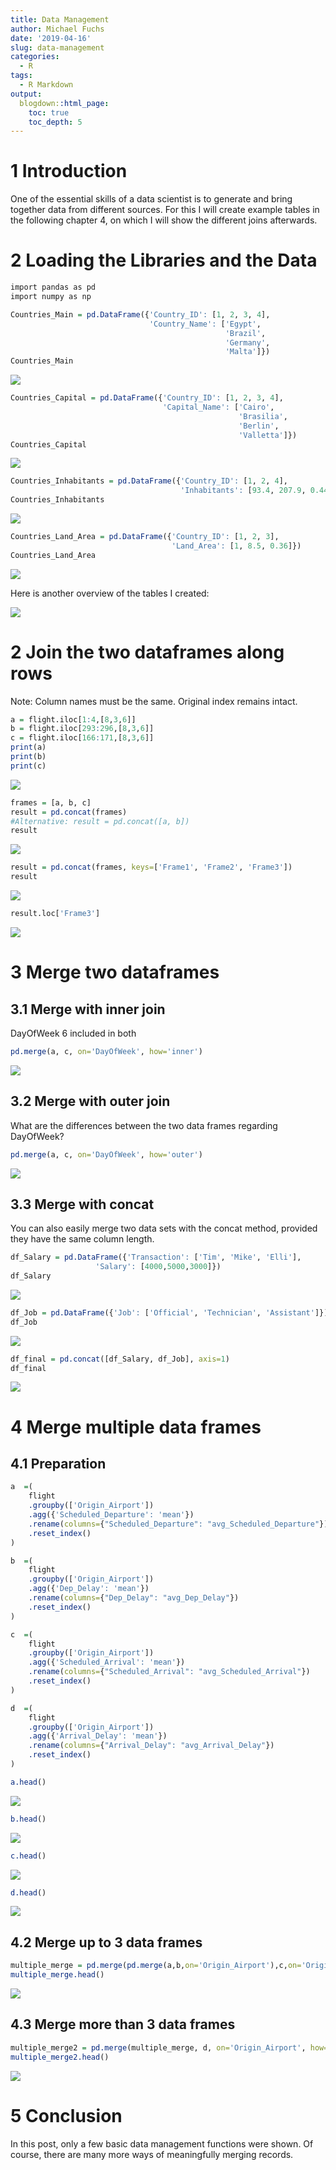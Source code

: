 ```yaml
---
title: Data Management
author: Michael Fuchs
date: '2019-04-16'
slug: data-management
categories:
  - R
tags:
  - R Markdown
output:
  blogdown::html_page:
    toc: true
    toc_depth: 5
---
```



# 1 Introduction

One of the essential skills of a data scientist is to generate and bring together data from different sources.
For this I will create example tables in the following chapter 4, on which I will show the different joins afterwards. 

# 2 Loading the Libraries and the Data

```r
import pandas as pd
import numpy as np
```


```r
Countries_Main = pd.DataFrame({'Country_ID': [1, 2, 3, 4], 
                               'Country_Name': ['Egypt', 
                                                'Brazil', 
                                                'Germany', 
                                                'Malta']})
Countries_Main
```

![](/post/2019-04-16-data-management_files/p7p1.png)


```r
Countries_Capital = pd.DataFrame({'Country_ID': [1, 2, 3, 4], 
                                  'Capital_Name': ['Cairo', 
                                                   'Brasilia', 
                                                   'Berlin', 
                                                   'Valletta']})
Countries_Capital
```

![](/post/2019-04-16-data-management_files/p7p2.png)


```r
Countries_Inhabitants = pd.DataFrame({'Country_ID': [1, 2, 4], 
                                      'Inhabitants': [93.4, 207.9, 0.44]})
Countries_Inhabitants
```

![](/post/2019-04-16-data-management_files/p7p3.png)



```r
Countries_Land_Area = pd.DataFrame({'Country_ID': [1, 2, 3], 
                                    'Land_Area': [1, 8.5, 0.36]})
Countries_Land_Area
```

![](/post/2019-04-16-data-management_files/p7p4.png)



Here is another overview of the tables I created:


![](/post/2019-04-16-data-management_files/p7p5.png)







# 2 Join the two dataframes along rows

Note:
Column names must be the same.
Original index remains intact.
```r
a = flight.iloc[1:4,[8,3,6]]
b = flight.iloc[293:296,[8,3,6]]
c = flight.iloc[166:171,[8,3,6]]
print(a)
print(b)
print(c)
```

![](/post/2019-04-16-data-management_files/p7p1.png)



```r
frames = [a, b, c]
result = pd.concat(frames)      
#Alternative: result = pd.concat([a, b])
result
```

![](/post/2019-04-16-data-management_files/p7p2.png)


```r
result = pd.concat(frames, keys=['Frame1', 'Frame2', 'Frame3'])
result
```

![](/post/2019-04-16-data-management_files/p7p3.png)

```r
result.loc['Frame3']
```

![](/post/2019-04-16-data-management_files/p7p4.png)



# 3 Merge two dataframes

## 3.1 Merge with inner join


DayOfWeek 6 included in both
```r
pd.merge(a, c, on='DayOfWeek', how='inner')
```

![](/post/2019-04-16-data-management_files/p7p5.png)



## 3.2 Merge with outer join

What are the differences between the two data frames regarding DayOfWeek?
```r
pd.merge(a, c, on='DayOfWeek', how='outer')
```

![](/post/2019-04-16-data-management_files/p7p6.png)


## 3.3 Merge with concat

You can also easily merge two data sets with the concat method, provided they have the same column length.

```r
df_Salary = pd.DataFrame({'Transaction': ['Tim', 'Mike', 'Elli'],
                   'Salary': [4000,5000,3000]})
df_Salary
```

![](/post/2019-04-16-data-management_files/p7p13.png)


```r
df_Job = pd.DataFrame({'Job': ['Official', 'Technician', 'Assistant']})
df_Job
```

![](/post/2019-04-16-data-management_files/p7p14.png)


```r
df_final = pd.concat([df_Salary, df_Job], axis=1)
df_final
```

![](/post/2019-04-16-data-management_files/p7p15.png)



# 4 Merge multiple data frames

## 4.1 Preparation

```r
a  =(               
    flight
    .groupby(['Origin_Airport'])
    .agg({'Scheduled_Departure': 'mean'})                                   
    .rename(columns={"Scheduled_Departure": "avg_Scheduled_Departure"})     
    .reset_index()                                                          
)

b  =(               
    flight
    .groupby(['Origin_Airport'])
    .agg({'Dep_Delay': 'mean'})                                   
    .rename(columns={"Dep_Delay": "avg_Dep_Delay"})     
    .reset_index()                                                          
)

c  =(               
    flight
    .groupby(['Origin_Airport'])
    .agg({'Scheduled_Arrival': 'mean'})                                   
    .rename(columns={"Scheduled_Arrival": "avg_Scheduled_Arrival"})     
    .reset_index()                                                          
)

d  =(               
    flight
    .groupby(['Origin_Airport'])
    .agg({'Arrival_Delay': 'mean'})                                   
    .rename(columns={"Arrival_Delay": "avg_Arrival_Delay"})     
    .reset_index()                                                          
)
```


```r
a.head()
```

![](/post/2019-04-16-data-management_files/p7p7.png)


```r
b.head()
```

![](/post/2019-04-16-data-management_files/p7p8.png)


```r
c.head()
```

![](/post/2019-04-16-data-management_files/p7p9.png)


```r
d.head()
```

![](/post/2019-04-16-data-management_files/p7p10.png)



## 4.2 Merge up to 3 data frames

```r
multiple_merge = pd.merge(pd.merge(a,b,on='Origin_Airport'),c,on='Origin_Airport')
multiple_merge.head()
```

![](/post/2019-04-16-data-management_files/p7p11.png)



## 4.3 Merge more than 3 data frames


```r
multiple_merge2 = pd.merge(multiple_merge, d, on='Origin_Airport', how='left')
multiple_merge2.head()
```

![](/post/2019-04-16-data-management_files/p7p12.png)




# 5 Conclusion

In this post, only a few basic data management functions were shown.
Of course, there are many more ways of meaningfully merging records.


